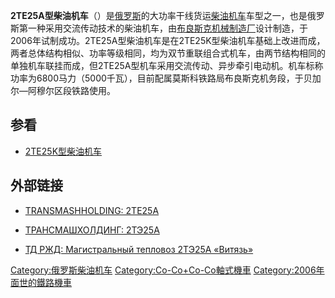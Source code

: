 {{Infobox Locomotive
| name = 2TE25A “勇士”<br/>2ТЭ25А «Витязь»
| image = 2ТЭ25А-028.jpg
| caption = 2TE25A型028号机车
| type = [[柴油机车|柴油机车]]
| origin = {{RUS}}
| designer = 
| builder = [[布良斯克机械制造厂|布良斯克机械制造厂]]
| buildmodel = 
| serialnumber = 
| roadnumber = 
| builddate = 2006年—
| totalproduction  = 39台
| user = {{RUS}}
| railroad = 
| deliverydate = 
| firstrundate = 
| nicknames = 
| aarwheels = 
| uicclass = Co-Co+Co-Co
| gauge = 1,524毫米
| trucks = 
| bogies = 
| wheeldiameter = 
| axleload = 
| wheelbase = 
| minimumcurve = 
| length = 
| width = 
| height = 
| framesize = 
| weight = 
| fueltype = 
| fuelcap = 
| lubecap = 
| coolantcap = 
| watercap = 
| sandcap = 
| consumption = 
| watercons =
| primemover = 
| rpmrange = 
| enginepower = 
| enginetype = 
| transmission = 交—直—交流电
| aspiration = 
| displacement = 
| alternator = 
| generator =  
| cylindercount = 
| cylindersize = 
| tractionmotors = 
| topspeed = 120公里/小时
| sustainedspeed = 
| poweroutput = 2 × 2500千瓦（3400马力）
| tractiveeffort = 
| factorofadhesion = 
| locobrakes = 
| locobrakepower = 
| locobrakeforce = 
| trainbrakes = 
| safety = 
| notes =
}}
'''2TE25A型柴油机车'''（{{lang-ru|'''2ТЭ25А'''}}）是[[俄罗斯|俄罗斯]]的大功率干线货运[[柴油机车|柴油机车]]车型之一，也是俄罗斯第一种采用交流传动技术的柴油机车，由[[布良斯克机械制造厂|布良斯克机械制造厂]]设计制造，于2006年试制成功。2TE25A型柴油机车是在2TE25K型柴油机车基础上改进而成，两者总体结构相似、功率等级相同，均为双节重联组合式机车，由两节结构相同的单独机车联挂而成，但2TE25A型机车采用交流传动、异步牵引电动机。机车标称功率为6800马力（5000千瓦），目前配属莫斯科铁路局布良斯克机务段，于贝加尔—阿穆尔区段铁路使用。

==参看==
*[[2TE25K型柴油机车|2TE25K型柴油机车]]

==外部链接==
* {{en}}[http://www.tmholding.ru/en/products/magistralnye_gruzovye_teplovozy/2te25a.html TRANSMASHHOLDING: 2TE25A]{{Wayback|url=http://www.tmholding.ru/en/products/magistralnye_gruzovye_teplovozy/2te25a.html |date=20200224191529 }}
* {{ru}}[http://www.tmholding.ru/products/magistralnye_gruzovye_teplovozy/2te25a.html  ТРАНСМАШХОЛДИНГ: 2ТЭ25А]{{Wayback|url=http://www.tmholding.ru/products/magistralnye_gruzovye_teplovozy/2te25a.html |date=20200921161324 }}
* {{ru}}[http://www.tdrzd.ru/activity/delivery/production/locomotive/2te25a_vityaz ТД РЖД: Магистральный тепловоз 2ТЭ25А «Витязь»]{{Wayback|url=http://www.tdrzd.ru/activity/delivery/production/locomotive/2te25a_vityaz |date=20140716122901 }}

{{Soviet and CIS locomotives}}

[[Category:俄罗斯柴油机车|Category:俄罗斯柴油机车]]
[[Category:Co-Co+Co-Co軸式機車|Category:Co-Co+Co-Co軸式機車]]
[[Category:2006年面世的鐵路機車|Category:2006年面世的鐵路機車]]